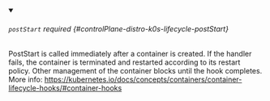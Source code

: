 


<details className="config-field" data-expandable="true" open>
<summary>

###### `postStart` <span className="config-field-required" data-required="false">required</span> <span className="config-field-type"></span> <span className="config-field-default"></span> <span className="config-field-enum"></span> {#controlPlane-distro-k0s-lifecycle-postStart}

PostStart is called immediately after a container is created. If the handler fails,
the container is terminated and restarted according to its restart policy.
Other management of the container blocks until the hook completes.
More info: https://kubernetes.io/docs/concepts/containers/container-lifecycle-hooks/#container-hooks

</summary>

<PartialPoststartreference />


</details>
